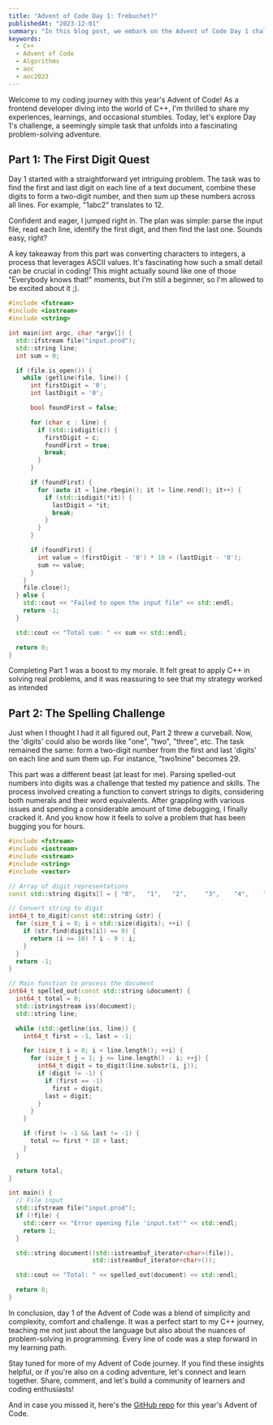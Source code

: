 ```yaml
---
title: "Advent of Code Day 1: Trebuchet?"
publishedAt: "2023-12-01"
summary: "In this blog post, we embark on the Advent of Code Day 1 challenge, using it as an opportunity to dive into C++."
keywords:
  - C++
  - Advent of Code
  - Algorithms
  - aoc
  - aoc2023
---
```


Welcome to my coding journey with this year's Advent of Code! As a frontend developer diving into the world of C++, I'm thrilled to share my experiences, learnings, and occasional stumbles. Today, let's explore Day 1's challenge, a seemingly simple task that unfolds into a fascinating problem-solving adventure.

## Part 1: The First Digit Quest

Day 1 started with a straightforward yet intriguing problem. The task was to find the first and last digit on each line of a text document, combine these digits to form a two-digit number, and then sum up these numbers across all lines. For example, "1abc2" translates to 12.

Confident and eager, I jumped right in. The plan was simple: parse the input file, read each line, identify the first digit, and then find the last one. Sounds easy, right?

A key takeaway from this part was converting characters to integers, a process that leverages ASCII values. It's fascinating how such a small detail can be crucial in coding! This might actually sound like one of those "Everybody knows that!" moments, but I'm still a beginner, so I'm allowed to be excited about it ;).

```cpp
#include <fstream>
#include <iostream>
#include <string>

int main(int argc, char *argv[]) {
  std::ifstream file("input.prod");
  std::string line;
  int sum = 0;

  if (file.is_open()) {
    while (getline(file, line)) {
      int firstDigit = '0';
      int lastDigit = '0';

      bool foundFirst = false;

      for (char c : line) {
        if (std::isdigit(c)) {
          firstDigit = c;
          foundFirst = true;
          break;
        }
      }

      if (foundFirst) {
        for (auto it = line.rbegin(); it != line.rend(); it++) {
          if (std::isdigit(*it)) {
            lastDigit = *it;
            break;
          }
        }
      }

      if (foundFirst) {
        int value = (firstDigit - '0') * 10 + (lastDigit - '0');
        sum += value;
      }
    }
    file.close();
  } else {
    std::cout << "Failed to open the input file" << std::endl;
    return -1;
  }

  std::cout << "Total sum: " << sum << std::endl;

  return 0;
}
```

Completing Part 1 was a boost to my morale. It felt great to apply C++ in solving real problems, and it was reassuring to see that my strategy worked as intended

## Part 2: The Spelling Challenge

Just when I thought I had it all figured out, Part 2 threw a curveball. Now, the 'digits' could also be words like "one", "two", "three", etc. The task remained the same: form a two-digit number from the first and last 'digits' on each line and sum them up. For instance, "two1nine" becomes 29.

This part was a different beast (at least for me). Parsing spelled-out numbers into digits was a challenge that tested my patience and skills. The process involved creating a function to convert strings to digits, considering both numerals and their word equivalents. After grappling with various issues and spending a considerable amount of time debugging, I finally cracked it. And you know how it feels to solve a problem that has been bugging you for hours.

```cpp
#include <fstream>
#include <iostream>
#include <sstream>
#include <string>
#include <vector>

// Array of digit representations
const std::string digits[] = { "0",   "1",   "2",     "3",    "4",    "5",   "6",     "7",     "8",   "9", "one", "two", "three", "four", "five", "six", "seven", "eight", "nine"};

// Convert string to digit
int64_t to_digit(const std::string &str) {
  for (size_t i = 0; i < std::size(digits); ++i) {
    if (str.find(digits[i]) == 0) {
      return (i >= 10) ? i - 9 : i;
    }
  }
  return -1;
}

// Main function to process the document
int64_t spelled_out(const std::string &document) {
  int64_t total = 0;
  std::istringstream iss(document);
  std::string line;

  while (std::getline(iss, line)) {
    int64_t first = -1, last = -1;

    for (size_t i = 0; i < line.length(); ++i) {
      for (size_t j = 1; j <= line.length() - i; ++j) {
        int64_t digit = to_digit(line.substr(i, j));
        if (digit != -1) {
          if (first == -1)
            first = digit;
          last = digit;
        }
      }
    }

    if (first != -1 && last != -1) {
      total += first * 10 + last;
    }
  }

  return total;
}

int main() {
  // File input
  std::ifstream file("input.prod");
  if (!file) {
    std::cerr << "Error opening file 'input.txt'" << std::endl;
    return 1;
  }

  std::string document((std::istreambuf_iterator<char>(file)),
                       std::istreambuf_iterator<char>());

  std::cout << "Total: " << spelled_out(document) << std::endl;

  return 0;
}
```

In conclusion, day 1 of the Advent of Code was a blend of simplicity and complexity, comfort and challenge. It was a perfect start to my C++ journey, teaching me not just about the language but also about the nuances of problem-solving in programming. Every line of code was a step forward in my learning path.

Stay tuned for more of my Advent of Code journey. If you find these insights helpful, or if you're also on a coding adventure, let's connect and learn together. Share, comment, and let's build a community of learners and coding enthusiasts!

And in case you missed it, here's the [GitHub repo](https://www.github.com/jmartinn/aoc2023) for this year's Advent of Code.
